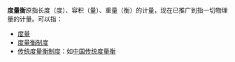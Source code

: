 '''度量衡'''原指长度（度）、容积（量）、重量（衡）的计量，现在已推广到指一切物理量的计量。可以指：
* [[度量|度量]]
*[[计量单位制|度量衡制度]]
*[[东亚传统度量衡|传统度量衡制度]]：如[[中国度量衡|中国传统度量衡]]
{{disambig}}
